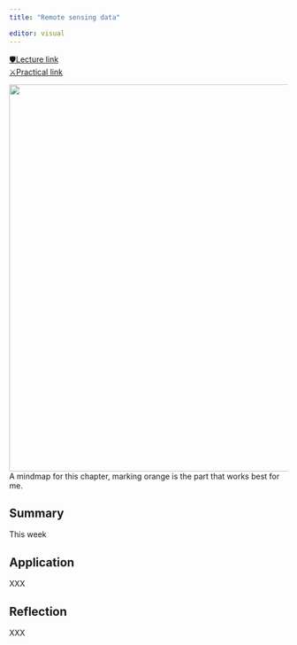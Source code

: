 ```yaml
---
title: "Remote sensing data"

editor: visual
---
```




[🛡Lecture link](https://andrewmaclachlan.github.io/CASA0023-lecture-3/#1)<br/>
[⚔️Practical link](https://andrewmaclachlan.github.io/CASA0023/3_corrections.html)<br/>


<img src="https://raw.githubusercontent.com/Murphy829/RSETEST/cfad0da659f496bf719127057fe096a910dbfa5b/imgs/mindmaps/3%2BRemote%2Bsensing%2Bdata.svg" width="700"/><br/> A mindmap for this chapter, marking orange is the part that works best for me.

## Summary

This week 

## Application

XXX

## Reflection

XXX
